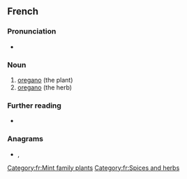 ==French==

===Pronunciation===
* {{fr-IPA}}

===Noun===
{{fr-noun|m}}

# [[oregano]] (the plant)
# [[oregano]] (the herb)

===Further reading===
* {{R:TLFi}}

===Anagrams===
* {{l|fr|ignora}}, {{l|fr|rognai}}

[[Category:fr:Mint family plants]]
[[Category:fr:Spices and herbs]]